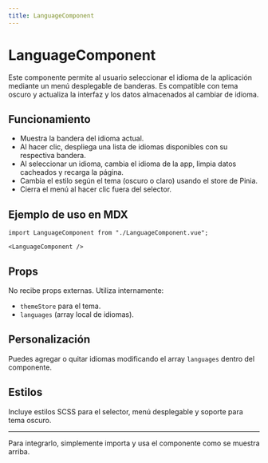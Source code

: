 ```yaml
---
title: LanguageComponent
---
```


# LanguageComponent

Este componente permite al usuario seleccionar el idioma de la aplicación mediante un menú desplegable de banderas. Es compatible con tema oscuro y actualiza la interfaz y los datos almacenados al cambiar de idioma.

## Funcionamiento

- Muestra la bandera del idioma actual.
- Al hacer clic, despliega una lista de idiomas disponibles con su respectiva bandera.
- Al seleccionar un idioma, cambia el idioma de la app, limpia datos cacheados y recarga la página.
- Cambia el estilo según el tema (oscuro o claro) usando el store de Pinia.
- Cierra el menú al hacer clic fuera del selector.

## Ejemplo de uso en MDX

```mdx
import LanguageComponent from "./LanguageComponent.vue";

<LanguageComponent />
```

## Props

No recibe props externas. Utiliza internamente:

- `themeStore` para el tema.
- `languages` (array local de idiomas).

## Personalización

Puedes agregar o quitar idiomas modificando el array `languages` dentro del componente.

## Estilos

Incluye estilos SCSS para el selector, menú desplegable y soporte para tema oscuro.

---

Para integrarlo, simplemente importa y usa el componente como se muestra arriba.
